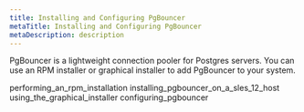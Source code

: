 ```yaml
---
title: Installing and Configuring PgBouncer
metaTitle: Installing and Configuring PgBouncer
metaDescription: description
---
```


PgBouncer is a lightweight connection pooler for Postgres servers. You
can use an RPM installer or graphical installer to add PgBouncer to your
system.

<div class="toctree" data-maxdepth="3">

performing\_an\_rpm\_installation
installing\_pgbouncer\_on\_a\_sles\_12\_host
using\_the\_graphical\_installer configuring\_pgbouncer

</div>
